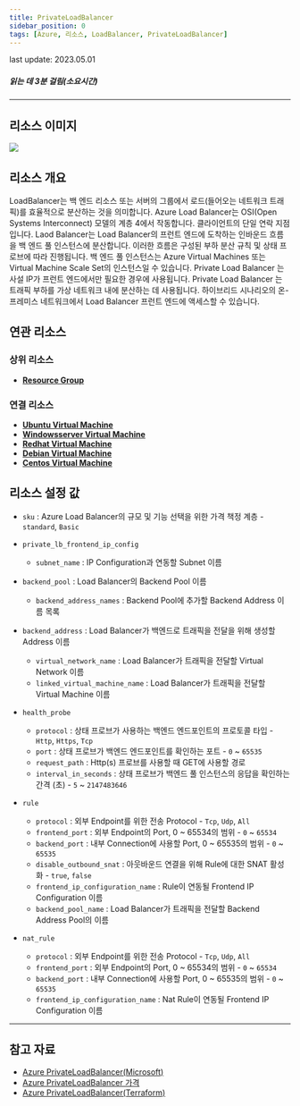 ```yaml
---
title: PrivateLoadBalancer
sidebar_position: 0
tags: [Azure, 리소스, LoadBalancer, PrivateLoadBalancer]
---
```



<span className="theme-doc-version-badge badge badge--secondary">
    last update: 2023.05.01
</span>

##### 읽는 데 3분 걸림(소요시간)

*****

## 리소스 이미지
<img src={icon} />

## 리소스 개요
LoadBalancer는 백 엔드 리소스 또는 서버의 그룹에서 로드(들어오는 네트워크 트래픽)를 효율적으로 분산하는 것을 의미합니다.
Azure Load Balancer는 OSI(Open Systems Interconnect) 모델의 계층 4에서 작동합니다. 클라이언트의 단일 연락 지점입니다. 
Laod Balancer는 Load Balancer의 프런트 엔드에 도착하는 인바운드 흐름을 백 엔드 풀 인스턴스에 분산합니다. 
이러한 흐름은 구성된 부하 분산 규칙 및 상태 프로브에 따라 진행됩니다. 
백 엔드 풀 인스턴스는 Azure Virtual Machines 또는 Virtual Machine Scale Set의 인스턴스일 수 있습니다.
Private Load Balancer 는 사설 IP가 프런트 엔드에서만 필요한 경우에 사용됩니다. Private Load Balancer 는 트래픽 부하를 가상 네트워크 내에 분산하는 데 사용됩니다. 
하이브리드 시나리오의 온-프레미스 네트워크에서 Load Balancer 프런트 엔드에 액세스할 수 있습니다.

## 연관 리소스
### 상위 리소스
- [**Resource Group**](https://docs.cstudio.app/docs/resource/azure/Base/ResourceGroup)

### 연결 리소스
- [**Ubuntu Virtual Machine**](https://docs.cstudio.app/docs/resource/azure/Compute/UbuntuVirtualMachine)
- [**Windowsserver Virtual Machine**](https://docs.cstudio.app/docs/resource/azure/Compute/WindowsserverVirtualMachine)
- [**Redhat Virtual Machine**](https://docs.cstudio.app/docs/resource/azure/Compute/RedhatVirtualMachine)
- [**Debian Virtual Machine**](https://docs.cstudio.app/docs/resource/azure/Compute/DebianVirtualMachine)
- [**Centos Virtual Machine**](https://docs.cstudio.app/docs/resource/azure/Compute/CentosVirtualMachine)

## 리소스 설정 값
- ```sku``` : Azure Load Balancer의 규모 및 기능 선택을 위한 가격 책정 계층 - ```standard```, ```Basic```

- ```private_lb_frontend_ip_config``` 
  + ```subnet_name``` : IP Configuration과 연동할 Subnet 이름


- ```backend_pool``` : Load Balancer의 Backend Pool 이름
  + ```backend_address_names``` : Backend Pool에 추가할 Backend Address 이름 목록


- ```backend_address``` : Load Balancer가 백엔드로 트래픽을 전달을 위해 생성할 Address 이름
  + ```virtual_network_name``` : Load Balancer가 트래픽을 전달할 Virtual Network 이름
  + ```linked_virtual_machine_name``` : Load Balancer가 트래픽을 전달할 Virtual Machine 이름


- ```health_probe``` 
  + ```protocol``` : 상태 프로브가 사용하는 백엔드 엔드포인트의 프로토콜 타입 - ```Http```, ```Https```, ```Tcp```
  + ```port``` : 상태 프로브가 백엔드 엔드포인트를 확인하는 포트 - ```0``` ~ ```65535```
  + ```request_path``` : Http(s) 프로브를 사용할 때 GET에 사용할 경로 
  + ```interval_in_seconds``` : 상태 프로브가 백엔드 풀 인스턴스의 응답을 확인하는 간격 (초) - ```5``` ~ ```2147483646```


- ```rule``` 
  + ```protocol``` : 외부 Endpoint를 위한 전송 Protocol - ```Tcp```, ```Udp```, ```All```
  + ```frontend_port``` : 외부 Endpoint의 Port, 0 ~ 65534의 범위 - ```0``` ~ ```65534```
  + ```backend_port``` : 내부 Connection에 사용할 Port, 0 ~ 65535의 범위 - ```0``` ~ ```65535```
  + ```disable_outbound_snat``` : 아웃바운드 연결을 위해 Rule에 대한 SNAT 활성화 - ```true```, ```false```
  + ```frontend_ip_configuration_name``` : Rule이 연동될 Frontend IP Configuration 이름 
  + ```backend_pool_name``` : Load Balancer가 트래픽을 전달할 Backend Address Pool의 이름


- ```nat_rule``` 
  + ```protocol``` : 외부 Endpoint를 위한 전송 Protocol - ```Tcp```, ```Udp```, ```All```
  + ```frontend_port``` : 외부 Endpoint의 Port, 0 ~ 65534의 범위 - ```0``` ~ ```65534```
  + ```backend_port``` : 내부 Connection에 사용할 Port, 0 ~ 65535의 범위 - ```0``` ~ ```65535```
  + ```frontend_ip_configuration_name``` : Nat Rule이 연동될 Frontend IP Configuration 이름








*****
## 참고 자료
- [Azure PrivateLoadBalancer(Microsoft)](https://learn.microsoft.com/ko-kr/azure/load-balancer/load-balancer-overview)
- [Azure PrivateLoadBalancer 가격](https://azure.microsoft.com/en-us/pricing/details/load-balancer/) 
- [Azure PrivateLoadBalancer(Terraform)](https://registry.terraform.io/providers/hashicorp/azurerm/latest/docs/resources/lb)

